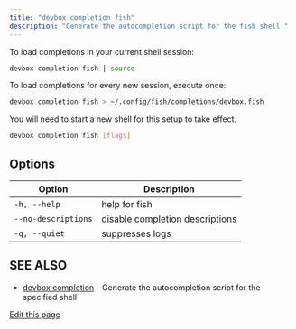```yaml
---
title: "devbox completion fish"
description: "Generate the autocompletion script for the fish shell."
---
```


To load completions in your current shell session:

```bash
devbox completion fish | source
```

To load completions for every new session, execute once:

```bash
devbox completion fish > ~/.config/fish/completions/devbox.fish
```

You will need to start a new shell for this setup to take effect.

```bash
devbox completion fish [flags]
```

## Options[​](#options "Direct link to Options")

| Option              | Description                     |
| ------------------- | ------------------------------- |
| `-h, --help`        | help for fish                   |
| `--no-descriptions` | disable completion descriptions |
| `-q, --quiet`       | suppresses logs                 |

## SEE ALSO[​](#see-also "Direct link to SEE ALSO")

- [devbox completion](/docs/devbox/cli-reference/devbox-completion/) - Generate the autocompletion
  script for the specified shell

[Edit this page](https://github.com/jetify-com/devbox/tree/main/docs/app/docs/cli-reference/devbox-completion-fish.md)
